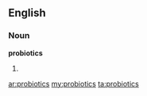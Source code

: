 ==English==

===Noun===
'''probiotics'''

# {{plural of|[[probiotic]]}}

[[ar:probiotics]]
[[my:probiotics]]
[[ta:probiotics]]